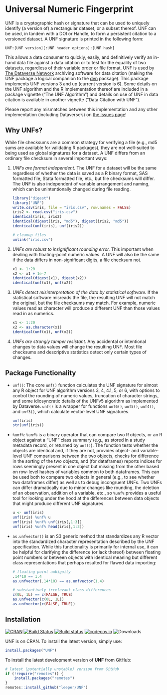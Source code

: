 # Universal Numeric Fingerprint

UNF is a cryptographic hash or signature that can be used to uniquely identify (a version of) a rectangular dataset, or a subset thereof. UNF can be used, in tandem with a DOI or Handle, to form a persistent citation to a versioned dataset. A UNF signature is printed in the following form:

```
UNF:[UNF version][:UNF header options]:[UNF hash]
```

This allows a data consumer to quickly, easily, and definitively verify an in-hand data file against a data citation or to test for the equality of two datasets, regardless of their variable order or file format. UNF is used by [The Dataverse Network](http://www.thedata.org) archiving software for data citation (making the UNF package a logical companion to the [dvn](https://cran.r-project.org/package=dvn) package). This package implements UNF versions 3 and up (current version is 6). Some details on the UNF algorithm and the R implementation thereof are included in a package vignette ("The UNF Algorithm") and details on use of UNF in data citation is available in another vignette ("Data Citation with UNF").

Please report any mismatches between this implementation and any other implementation (including Dataverse's) on [the issues page](https://github.com/leeper/UNF/issues)!

## Why UNFs?

While file checksums are a common strategy for verifying a file (e.g., md5 sums are available for validating R packages), they are not well-suited to being used as global signatures for a dataset. A UNF differs from an ordinary file checksum in several important ways:

1. *UNFs are format independent.* The UNF for a dataset will be the same regardless of whether the data is saved as a R binary format, SAS formatted file, Stata formatted file, etc., but file checksums will differ. The UNF is also independent of variable arrangement and naming, which can be unintentionally changed during file reading.

    ```r
    library("digest")
    library("UNF")
    write.csv(iris, file = "iris.csv", row.names = FALSE)
    iris2 <- read.csv("iris.csv")
    identical(iris, iris2)
    identical(digest(iris, "md5"), digest(iris2, "md5"))
    identical(unf(iris), unf(iris2))
    ```

    ```r
    # cleanup files
    unlink("iris.csv")
    ```

2. *UNFs are robust to insignificant rounding error.* This important when dealing with floating-point numeric values. A UNF will also be the same if the data differs in non-significant digits, a file checksum not.

    ```r
    x1 <- 1:20
    x2 <- x1 + 1e-7
    identical(digest(x1), digest(x2))
    identical(unf(x1), unf(x2))
    ```

3. *UNFs detect misinterpretation of the data by statistical software.* If the statistical software misreads the file, the resulting UNF will not match the original, but the file checksums may match. For example, numeric values read as character will produce a different UNF than those values read in as numerics.

    ```r
    x1 <- 1:20
    x2 <- as.character(x1)
    identical(unf(x1), unf(x2))
    ```

4. *UNFs are strongly tamper resistant.* Any accidental or intentional changes to data values will change the resulting UNF. Most file checksums and descriptive statistics detect only certain types of changes.

## Package Functionality

 - `unf()`: The core `unf()` function calculates the UNF signature for almost any R object for UNF algorithm versions 3, 4, 4.1, 5, or 6, with options to control the rounding of numeric values, truncation of character strings, and some idiosyncratic details of the UNFv5 algorithm as implemented by Dataverse. `unf()` is a wrapper for functions `unf6()`, `unf5()`, `unf4()`, and `unf3()`, which calculate vector-level UNF signatures.
 
    ```r
    unf(iris)
    str(unf(iris))
    ```
 
 - `%unf%`: `%unf%` is a binary operator that can compare two R objects, or an R object against a "UNF" class summary (e.g., as stored in a study metadata record, or returned by `unf()`). The function tests whether the objects are identical and, if they are not, provides object- and variable-level UNF comparisons between the two objects, checks for difference in the sorting of the two objects, and (for dataframes) reports indices for rows seemingly present in one object but missing from the other based on row-level hashes of variables common to both dataframes. This can be used both to compare two objects in general (e.g., to see whether two dataframes differ) as well as to debug incongruent UNFs. Two UNFs can differ dramatically due to minor changes like rounding, the deletion of an observation, addition of a variable, etc., so `%unf%` provides a useful tool for looking under the hood at the differences between data objects that might produce different UNF signatures.

    ```r
    u <- unf(iris)
    unf(iris) %unf% u
    unf(iris) %unf% unf(iris[,1:3])
    unf(iris) %unf% head(iris[,1:3])
    ```

 - `as.unfvector()` is an S3 generic method that standardizes any R vector into the standardized character representation described by the UNF specification. While this functionality is primarily for internal use, it can be helpful for clarifying the difference (or lack thereof) between floating point numbers or between objects with identical meaning but different class representations that perhaps resulted for flawed data importing:
 
    ```r
    # floating point ambiguity
    .14*10 == 1.4
    as.unfvector(.14*10) == as.unfvector(1.4)
    
    # substantively irrelevant class differences
    c(0L, 1L) == c(FALSE, TRUE)
    as.unfvector(c(0L, 1L))
    as.unfvector(c(FALSE, TRUE))
    ```

## Installation

[![CRAN](http://www.r-pkg.org/badges/version/UNF)](https://cran.r-project.org/package=UNF)
[![Build Status](https://travis-ci.org/leeper/UNF.svg?branch=master)](https://travis-ci.org/leeper/UNF)
[![Build status](https://ci.appveyor.com/api/projects/status/tx3dkw1rsr9kijm4?svg=true)](https://ci.appveyor.com/project/leeper/unf)
[![codecov.io](http://codecov.io/github/leeper/UNF/coverage.svg?branch=master)](http://codecov.io/github/leeper/UNF?branch=master)
![Downloads](http://cranlogs.r-pkg.org/badges/UNF)

UNF is on CRAN. To install the latest version, simply use:

```R
install.packages("UNF")
```

To install the latest development version of **UNF** from GitHub:

```R
# latest (potentially unstable) version from GitHub
if (!require("remotes")) {
    install.packages("remotes")
}
remotes::install_github("leeper/UNF")
```

